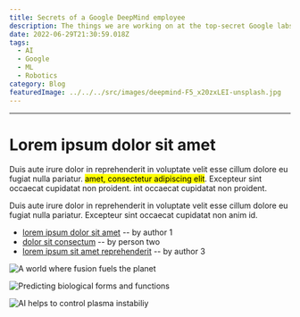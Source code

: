 ```yaml
---
title: Secrets of a Google DeepMind employee
description: The things we are working on at the top-secret Google labs in Silicon Valley
date: 2022-06-29T21:30:59.018Z
tags:
  - AI
  - Google
  - ML
  - Robotics
category: Blog
featuredImage: ../../../src/images/deepmind-F5_x20zxLEI-unsplash.jpg
---
```


---

# Lorem ipsum dolor sit amet

Duis aute irure dolor in reprehenderit in voluptate velit esse cillum dolore eu fugiat nulla pariatur. <mark>amet, consectetur adipiscing elit</mark>. Excepteur sint occaecat cupidatat non proident. int occaecat cupidatat non proident.

Duis aute irure dolor in reprehenderit in voluptate velit esse cillum dolore eu fugiat nulla pariatur. Excepteur sint occaecat cupidatat non anim id.


- [lorem ipsum dolor sit amet]() -- by author 1
- [dolor sit consectum]() -- by person two
- [lorem ipsum sit amet reprehenderit]() -- by author 3


![A world where fusion fuels the planet ](https://images.unsplash.com/photo-1655635949352-4343460d9211?ixlib=rb-1.2.1&ixid=MnwxMjA3fDB8MHxwaG90by1wYWdlfHx8fGVufDB8fHx8&auto=format&fit=crop&w=1883&q=80)

![Predicting biological forms and functions](https://images.unsplash.com/photo-1655635949348-953b0e3c140a?ixlib=rb-1.2.1&ixid=MnwxMjA3fDB8MHxwaG90by1wYWdlfHx8fGVufDB8fHx8&auto=format&fit=crop&w=1954&q=80)

![AI helps to control plasma instabiliy](https://images.unsplash.com/photo-1655635949212-1d8f4f103ea1?ixlib=rb-1.2.1&ixid=MnwxMjA3fDB8MHxwaG90by1wYWdlfHx8fGVufDB8fHx8&auto=format&fit=crop&w=1828&q=80)



